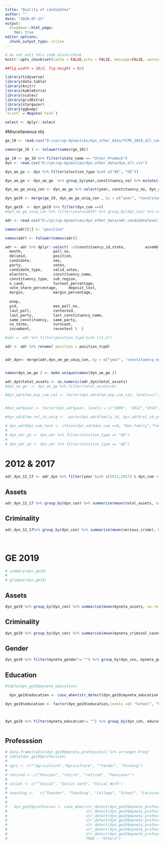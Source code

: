 ```yaml
---
title: "Quality of candidates"
author: ""
date: "2020-07-23"
output:
  blogdown::html_page:
    toc: true
editor_options: 
  chunk_output_type: inline
---
```

```r
# Do not edit this code block/chunk
knitr::opts_chunk$set(cache = FALSE,echo = FALSE, message=FALSE, warning = FALSE)

##fig.width = 16/2, fig.height = 9/2

library(tidyverse)
library(data.table)
library(knitr)
library(kableExtra)
library(scales)
library(gridExtra)
library(stargazer)
library(ggbump)
`%!in%` = Negate(`%in%`)

select <- dplyr::select
```

#Miscellaneous nhj 

```r

ge_19 <- read.csv("D:/cpr/up-dynasties/dyn_other_data/TCPD_2019_all_candidates_with_caste_and_political_family.csv")

names(ge_19 ) <- tolower(names(ge_19))

ge_19 <- ge_19 %>% filter(state_name == "Uttar_Pradesh")
dyn <- read.csv("D:/cpr/up-dynasties/dyn_other_data/dyn_all.csv")

dyn_ae_ge <- dyn %>% filter(election_type %in% c("AE", "GE"))

dyn_ae_ge <- dyn_ae_ge  %>% group_by(year,constituency_no) %>% mutate(dyn_con= if_else(any(dyn_cum ==1),1,0))

dyn_ae_ge_uniq_con <- dyn_ae_ge %>% select(year, constituency_no, dyn_con, dyn_cum)%>% distinct(year, constituency_no, .keep_all = TRUE)

dyn_ge19 <- merge(ge_19, dyn_ae_ge_uniq_con , by = c("year", "constituency_no"), all.x = TRUE, allow.cartesian =TRUE)

dyn_ge19  <- dyn_ge19 %>% filter(dyn_cum ==0)
#dyn_ae_ge_uniq_con %>% filter(year==2019) %>% group_by(dyn_con) %>% count()
```


```r

adr <- read.csv("D:/cpr/up-dynasties/dyn_other_data/adr_candidatelevel.csv", stringsAsFactors = FALSE)

names(adr)[1] <- "position"

names(adr) <- tolower(names(adr))

adr <- adr %>% dplyr::select( -c(constituency_id,state,         assembly_no,              
  month,              poll_no,           
  delimid,            position,          
  candidate,          sex,               
  party,              votes,             
  candidate_type,     valid_votes,       
  electors,           constituency_name, 
  constituency_type,  sub_region,        
  n_cand,             turnout_percentage,
  vote_share_percentage,     deposit_lost,      
  margin,             margin_percentage, 
  
  enop,              
  pid,                max_poll_no,       
  last_poll,          contested,         
  last_party,         last_constituency_name,                     
  same_constituency,  same_party,        
  no_terms,           turncoat,          
  incumbent,          recontest )  )

#adr <- adr %>% filter(position_tcpd %in% c(1,2))

adr <- adr %>% rename( position = position_tcpd)


adr_dyn<- merge(adr,dyn_ae_ge_uniq_con, by = c("year", "constituency_no"), all.x = TRUE, allow.cartesian =TRUE)


names(dyn_ae_ge ) <- make.unique(names(dyn_ae_ge ))

adr_dyn$total_assets <- as.numeric(adr_dyn$total_assets)
#dyn_ae_ge  <- dyn_ae_ge %>% filter(total_assets>0)

#dyn_adr$fam_exp_cum_cat <- factor(dyn_adr$fam_exp_cum_cat, levels=c("[0,1)","[1,6)","[6,11)","[11,21)","[21,Inf]"))


#dyn_adr$year <- factor(dyn_adr$year, levels = c("2009", "2012","2014","2017","2019"))

#dyn_adr$fam_rel_id_uniq <-  paste(dyn_adr$family_id, dyn_adr$rel_id_uniq,sep = "")

# dyn_adr$dyn_cum_text <- ifelse(dyn_adr$dyn_cum ==0, "Non-family","Family")
# 
# dyn_adr_ge <- dyn_adr %>% filter(election_type == "GE")
# 
# dyn_adr_ae <- dyn_adr %>% filter(election_type == "AE")
```

<!-- #2019 -->

<!-- ## N_candidates -->

<!-- ```{r} -->


<!-- adr_dyn_19 <- adr_dyn %>% filter(year ==2019) -->


<!-- adr_dyn_19 %>% group_by(dyn_con) %>% distinct(constituency_no, .keep_all = TRUE) %>%  summarise(count = n()) %>% kable(caption = "Summary", col.names = c("Constituency Type", "N")) -->


<!-- adr_dyn_19 <- adr_dyn_19 %>%group_by(constituency_no) %>%  mutate(n_cand = n()) -->

<!-- adr_dyn_19 %>% group_by(dyn_con) %>% summarise(mean(n_cand)) %>% kable(caption = "Average n of candidtes", col.names = c("Constituency Type", "Mean n_cand"),digits = 0) -->

<!-- ``` -->

<!-- ## Assets -->

<!-- ```{r} -->
<!-- adr_dyn_19 %>% group_by(dyn_con) %>% summarise(mean(total_assets), mean(total_movable_assets_totals), mean(total_immovable_assets_totals)) %>% kable(caption = "Assets", col.names= c("Constituency Type", "Total assets", "Total movable assets", "Total immovable assets")) -->

<!-- ``` -->


<!-- ## Criminality -->

<!-- ```{r} -->
<!-- adr_dyn_19 %>% group_by(dyn_con) %>% summarise(mean(serious_crime), mean(non_serious_crime)) %>% kable(caption = "Criminality", col.names= c("Constituency Type", "Serious crime", "Non-serious crime"), digits = 2) -->

<!-- ``` -->




# 2012 & 2017

```r
adr_dyn_12_17 <- adr_dyn %>% filter(year %in% c(2012,2017) & dyn_cum != 1)
```

## Assets

```r

adr_dyn_12_17 %>% group_by(dyn_con) %>% summarise(mean(total_assets, na.rm =TRUE), mean(total_movable_assets_totals), mean(total_immovable_assets_totals)) %>% kable(caption = "Assets", col.names= c("Constituency Type", "Total assets", "Total movable assets", "Total immovable assets")) %>% kable_styling(bootstrap_options = "striped")

```


## Criminality

```r




adr_dyn_12_17%>% group_by(dyn_con) %>% summarise(mean(serious_crime), mean(non_serious_crime)) %>% kable(caption = "Criminality", col.names= c("Constituency Type", "Serious crime", "Non-serious crime"), digits = 2)%>% kable_styling(bootstrap_options = "striped")




```





# GE 2019


```r


# summary(dyn_ge19)
# 
# glimpse(dyn_ge19)

```

<!-- ## N_candidates -->

<!-- ```{r} -->


<!-- #adr_dyn_19 <- adr_dyn %>% filter(year ==2019) -->


<!-- dyn_ge19 %>% group_by(dyn_con) %>% distinct(constituency_no, .keep_all = TRUE) %>%  summarise(count = n()) %>% kable(caption = "Summary", col.names = c("Constituency Type", "N")) -->


<!-- dyn_ge19 <- dyn_ge19 %>%group_by(constituency_no) %>%  mutate(n_cand = n()) -->

<!-- dyn_ge19 %>% group_by(dyn_con) %>% summarise(mean(n_cand)) %>% kable(caption = "Average n of candidtes", col.names = c("Constituency Type", "Mean n_cand"),digits = 0) -->

<!-- ``` -->



## Assets

```r
dyn_ge19 %>% group_by(dyn_con) %>% summarise(mean(myneta_assets, na.rm = TRUE), mean(myneta_liabilities, na.rm =TRUE), mean(myneta_net_assets, na.rm =TRUE)) %>% kable(caption = "Assets", col.names= c("Constituency Type", "Assets", "Total liabilities", "Net assets"), digitis = 0)%>% kable_styling(bootstrap_options = "striped")


```


## Criminality

```r
dyn_ge19 %>% group_by(dyn_con) %>% summarise(mean(myneta_criminal_cases, na.rm =TRUE), mean(myneta_serious_criminal_cases, na.rm =TRUE)) %>% kable(caption = "Criminality", col.names= c("Constituency Type", "criminal cases - count", "Serious crime - logical"), digits = 2)%>% kable_styling(bootstrap_options = "striped")


```


##  Gender


```r
dyn_ge19 %>% filter(myneta_gender!= "") %>% group_by(dyn_con, myneta_gender) %>% summarise(count = n()) %>% group_by(dyn_con) %>% mutate(sum = sum(count), prop = count/sum) %>% select(dyn_con, myneta_gender, prop) %>% kable(caption = "Gender", col.names= c("Constituency type", "Gender", "Proportion"), digits = 2)%>% kable_styling(bootstrap_options = "striped")

```

## Education

```r
#table(dyn_ge19$myneta_education)

  dyn_ge19$education <- case_when(str_detect(dyn_ge19$myneta_education, "(Pass)| (Others) | (Literate) | (Illiterate)") ~ "School", str_detect(dyn_ge19$myneta_education,"(Doctorate)|(Post)") ~ "PG+", TRUE ~ "UG") 

dyn_ge19$education <- factor(dyn_ge19$education,levels =c( "School", "UG", "PG+"))



dyn_ge19 %>% filter(myneta_education!= "") %>% group_by(dyn_con, education) %>% summarise(count = n()) %>% group_by(dyn_con) %>% mutate(sum = sum(count), prop = count/sum) %>% select(dyn_con, education, prop) %>% kable(caption = "Education", col.names= c("Constituency type", "Education", "Proportion"), digits = 2)%>% kable_styling(bootstrap_options = "striped")



```

## Professsion

```r

# data.frame(table(dyn_ge19$myneta_profession)) %>% arrange(-Freq)
# table(dyn_ge19$profession)
# 
# agri <- c("^Agriculture","Agriculture", "^Farmer", "Farming")
# 
# retired <- c("Pension", "retire", "retired", "Pensioner")
# 
# social <- c("^Social", "Social work", "Social Work")
# 
# teaching <-   c("Teacher", "Teaching", "College", "School", "Lecturer", "Lecture", "Tution")
# 
# 
#   dyn_ge19$profession <- case_when(str_detect(dyn_ge19$myneta_profession, paste(agri, collapse = "|")) ~ "Agriculture",
#                                    str_detect(dyn_ge19$myneta_profession, "Advocate")~"Advocate",
#                                    str_detect(dyn_ge19$myneta_profession, paste(teaching, collapse = "|"))~"Teaching",
#                                    str_detect(dyn_ge19$myneta_profession, paste(social, collapse = "|"))~"Social Worker",
#                                    str_detect(dyn_ge19$myneta_profession, paste(retired, collapse = "|"))~"Retired",
#                                    str_detect(dyn_ge19$myneta_profession, "^Business")~"Business",
#                                    str_detect(dyn_ge19$myneta_profession, "Doctor")~"Doctor",
#                                    TRUE ~ "Others")

```



